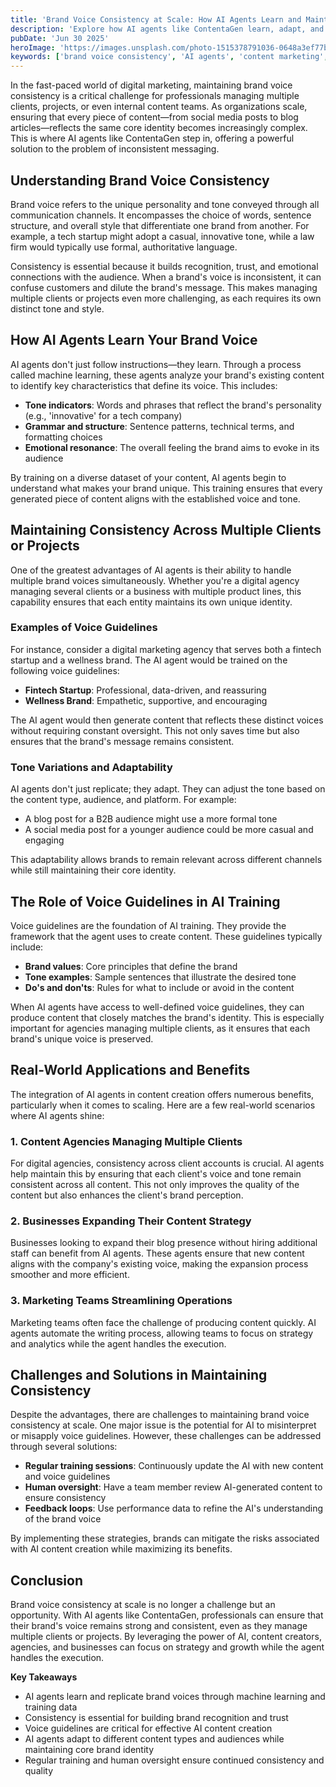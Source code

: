 ```yaml
---
title: 'Brand Voice Consistency at Scale: How AI Agents Learn and Maintain Your Unique Style'
description: 'Explore how AI agents like ContentaGen learn, adapt, and maintain your brand''s unique voice across multiple clients and projects, ensuring consistency, adaptability, and quality at scale.'
pubDate: 'Jun 30 2025'
heroImage: 'https://images.unsplash.com/photo-1515378791036-0648a3ef77b2?q=80&w=687&auto=format&fit=crop&ixlib=rb-4.1.0&ixid=M3wxMjA3fDB8MHxwaG90by1wYWdlfHx8fGVufDB8fHx8fA%3D%3D'
keywords: ['brand voice consistency', 'AI agents', 'content marketing', 'brand identity', 'machine learning', 'content creation', 'digital marketing', 'brand guidelines', 'voice training', 'multi-client management', 'ContentaGen', 'brand messaging', 'tone of voice', 'marketing automation', 'content strategy']
---
```


In the fast-paced world of digital marketing, maintaining brand voice consistency is a critical challenge for professionals managing multiple clients, projects, or even internal content teams. As organizations scale, ensuring that every piece of content—from social media posts to blog articles—reflects the same core identity becomes increasingly complex. This is where AI agents like ContentaGen step in, offering a powerful solution to the problem of inconsistent messaging.

## Understanding Brand Voice Consistency

Brand voice refers to the unique personality and tone conveyed through all communication channels. It encompasses the choice of words, sentence structure, and overall style that differentiate one brand from another. For example, a tech startup might adopt a casual, innovative tone, while a law firm would typically use formal, authoritative language.

Consistency is essential because it builds recognition, trust, and emotional connections with the audience. When a brand's voice is inconsistent, it can confuse customers and dilute the brand's message. This makes managing multiple clients or projects even more challenging, as each requires its own distinct tone and style.

## How AI Agents Learn Your Brand Voice

AI agents don't just follow instructions—they learn. Through a process called machine learning, these agents analyze your brand's existing content to identify key characteristics that define its voice. This includes:

- **Tone indicators**: Words and phrases that reflect the brand's personality (e.g., 'innovative' for a tech company)
- **Grammar and structure**: Sentence patterns, technical terms, and formatting choices
- **Emotional resonance**: The overall feeling the brand aims to evoke in its audience

By training on a diverse dataset of your content, AI agents begin to understand what makes your brand unique. This training ensures that every generated piece of content aligns with the established voice and tone.

## Maintaining Consistency Across Multiple Clients or Projects

One of the greatest advantages of AI agents is their ability to handle multiple brand voices simultaneously. Whether you're a digital agency managing several clients or a business with multiple product lines, this capability ensures that each entity maintains its own unique identity.

### Examples of Voice Guidelines

For instance, consider a digital marketing agency that serves both a fintech startup and a wellness brand. The AI agent would be trained on the following voice guidelines:

- **Fintech Startup**: Professional, data-driven, and reassuring
- **Wellness Brand**: Empathetic, supportive, and encouraging

The AI agent would then generate content that reflects these distinct voices without requiring constant oversight. This not only saves time but also ensures that the brand's message remains consistent.

### Tone Variations and Adaptability

AI agents don't just replicate; they adapt. They can adjust the tone based on the content type, audience, and platform. For example:

- A blog post for a B2B audience might use a more formal tone
- A social media post for a younger audience could be more casual and engaging

This adaptability allows brands to remain relevant across different channels while still maintaining their core identity.

## The Role of Voice Guidelines in AI Training

Voice guidelines are the foundation of AI training. They provide the framework that the agent uses to create content. These guidelines typically include:

- **Brand values**: Core principles that define the brand
- **Tone examples**: Sample sentences that illustrate the desired tone
- **Do's and don'ts**: Rules for what to include or avoid in the content

When AI agents have access to well-defined voice guidelines, they can produce content that closely matches the brand's identity. This is especially important for agencies managing multiple clients, as it ensures that each brand's unique voice is preserved.

## Real-World Applications and Benefits

The integration of AI agents in content creation offers numerous benefits, particularly when it comes to scaling. Here are a few real-world scenarios where AI agents shine:

### 1. **Content Agencies Managing Multiple Clients**

For digital agencies, consistency across client accounts is crucial. AI agents help maintain this by ensuring that each client's voice and tone remain consistent across all content. This not only improves the quality of the content but also enhances the client's brand perception.

### 2. **Businesses Expanding Their Content Strategy**

Businesses looking to expand their blog presence without hiring additional staff can benefit from AI agents. These agents ensure that new content aligns with the company's existing voice, making the expansion process smoother and more efficient.

### 3. **Marketing Teams Streamlining Operations**

Marketing teams often face the challenge of producing content quickly. AI agents automate the writing process, allowing teams to focus on strategy and analytics while the agent handles the execution.

## Challenges and Solutions in Maintaining Consistency

Despite the advantages, there are challenges to maintaining brand voice consistency at scale. One major issue is the potential for AI to misinterpret or misapply voice guidelines. However, these challenges can be addressed through several solutions:

- **Regular training sessions**: Continuously update the AI with new content and voice guidelines
- **Human oversight**: Have a team member review AI-generated content to ensure consistency
- **Feedback loops**: Use performance data to refine the AI's understanding of the brand voice

By implementing these strategies, brands can mitigate the risks associated with AI content creation while maximizing its benefits.

## Conclusion

Brand voice consistency at scale is no longer a challenge but an opportunity. With AI agents like ContentaGen, professionals can ensure that their brand's voice remains strong and consistent, even as they manage multiple clients or projects. By leveraging the power of AI, content creators, agencies, and businesses can focus on strategy and growth while the agent handles the execution.

**Key Takeaways**
- AI agents learn and replicate brand voices through machine learning and training data
- Consistency is essential for building brand recognition and trust
- Voice guidelines are critical for effective AI content creation
- AI agents adapt to different content types and audiences while maintaining core brand identity
- Regular training and human oversight ensure continued consistency and quality